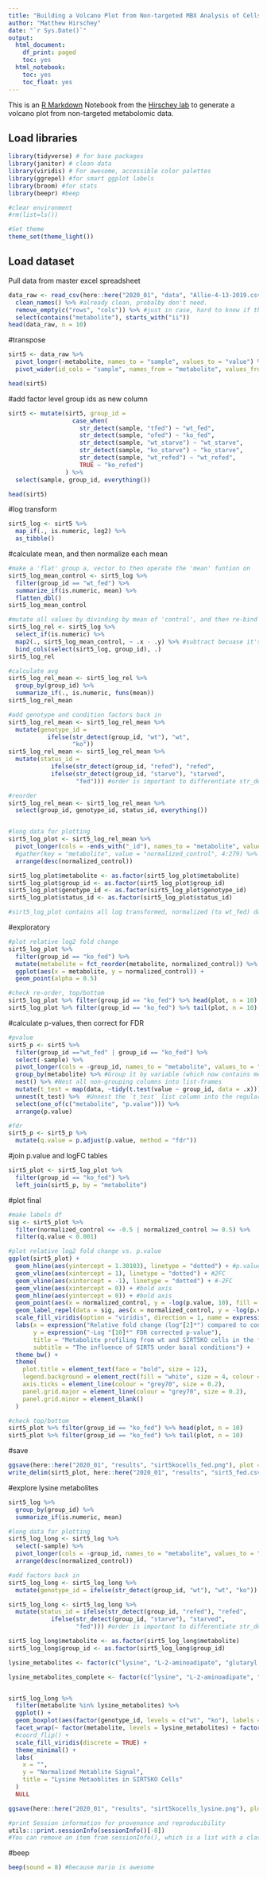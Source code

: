 ```yaml
---
title: "Building a Volcano Plot from Non-targeted MBX Analysis of Cells"
author: "Matthew Hirschey"
date: "`r Sys.Date()`"
output:
  html_document:
    df_print: paged
    toc: yes
  html_notebook:
    toc: yes
    toc_float: yes
---
```


This is an [R Markdown](http://rmarkdown.rstudio.com) Notebook from the [Hirschey lab](http://www.hirscheylab.org) to generate a volcano plot from non-targeted metabolomic data.

## Load libraries
```r
library(tidyverse) # for base packages
library(janitor) # clean data
library(viridis) # For awesome, accessible color palettes
library(ggrepel) #for smart ggplot labels
library(broom) #for stats
library(beepr) #beep

#clear environment
#rm(list=ls()) 

#Set theme
theme_set(theme_light())

```

## Load dataset
Pull data from master excel spreadsheet
```r
data_raw <- read_csv(here::here("2020_01", "data", "Allie-4-13-2019.csv"), col_names = TRUE, trim_ws = TRUE) %>% 
  clean_names() %>% #already clean, probalby don't need.
  remove_empty(c("rows", "cols")) %>% #just in case, hard to know if there are empties
  select(contains("metabolite"), starts_with("ii")) 
head(data_raw, n = 10)
```
#transpose
```r
sirt5 <- data_raw %>% 
  pivot_longer(-metabolite, names_to = "sample", values_to = "value") %>% 
  pivot_wider(id_cols = "sample", names_from = "metabolite", values_from = "value")

head(sirt5)

```

#add factor level group ids as new column

```r
sirt5 <- mutate(sirt5, group_id = 
                  case_when(
                    str_detect(sample, "tfed") ~ "wt_fed", 
                    str_detect(sample, "ofed") ~ "ko_fed", 
                    str_detect(sample, "wt_starve") ~ "wt_starve", 
                    str_detect(sample, "ko_starve") ~ "ko_starve", 
                    str_detect(sample, "wt_refed") ~ "wt_refed", 
                    TRUE ~ "ko_refed")
                ) %>% 
  select(sample, group_id, everything())

head(sirt5)
```
#log transform
```r
sirt5_log <- sirt5 %>%
  map_if(., is.numeric, log2) %>% 
  as_tibble()
```

#calculate mean, and then normalize each mean
```r
#make a 'flat' group a, vector to then operate the 'mean' funtion on
sirt5_log_mean_control <- sirt5_log %>%
  filter(group_id == "wt_fed") %>%
  summarize_if(is.numeric, mean) %>% 
  flatten_dbl()
sirt5_log_mean_control

#mutate all values by divinding by mean of 'control', and then re-bind to group ID
sirt5_log_rel <- sirt5_log %>%
  select_if(is.numeric) %>%
  map2(., sirt5_log_mean_control, ~ .x - .y) %>% #subtract becuase it's log space
  bind_cols(select(sirt5_log, group_id), .)
sirt5_log_rel

#calculate avg
sirt5_log_rel_mean <- sirt5_log_rel %>% 
  group_by(group_id) %>% 
  summarize_if(., is.numeric, funs(mean))
sirt5_log_rel_mean

#add genotype and condition factors back in
sirt5_log_rel_mean <- sirt5_log_rel_mean %>% 
  mutate(genotype_id = 
           ifelse(str_detect(group_id, "wt"), "wt", 
                  "ko"))
sirt5_log_rel_mean <- sirt5_log_rel_mean %>% 
  mutate(status_id = 
            ifelse(str_detect(group_id, "refed"), "refed", 
            ifelse(str_detect(group_id, "starve"), "starved", 
                   "fed"))) #order is important to differentiate str_detect 'fed' and 'refed', which contains 'fed' w/i

#reorder
sirt5_log_rel_mean <- sirt5_log_rel_mean %>% 
  select(group_id, genotype_id, status_id, everything())


#long data for plotting
sirt5_log_plot <- sirt5_log_rel_mean %>% 
  pivot_longer(cols = -ends_with("_id"), names_to = "metabolite", values_to = "normalized_control") %>% 
  #gather(key = "metabolite", value = "normalized_control", 4:279) %>% 
  arrange(desc(normalized_control))

sirt5_log_plot$metabolite <- as.factor(sirt5_log_plot$metabolite)
sirt5_log_plot$group_id <- as.factor(sirt5_log_plot$group_id)
sirt5_log_plot$genotype_id <- as.factor(sirt5_log_plot$genotype_id)
sirt5_log_plot$status_id <- as.factor(sirt5_log_plot$status_id)

#sirt5_log_plot contains all log transformed, normalized (to wt_fed) data!!!
```
#exploratory
```r
#plot relative log2 fold change
sirt5_log_plot %>% 
  filter(group_id == "ko_fed") %>% 
  mutate(metabolite = fct_reorder(metabolite, normalized_control)) %>% 
  ggplot(aes(x = metabolite, y = normalized_control)) +
  geom_point(alpha = 0.5)

#check re-order, top/bottom
sirt5_log_plot %>% filter(group_id == "ko_fed") %>% head(plot, n = 10)
sirt5_log_plot %>% filter(group_id == "ko_fed") %>% tail(plot, n = 10)
```

#calculate p-values, then correct for FDR
```r
#pvalue
sirt5_p <- sirt5 %>%
  filter(group_id =="wt_fed" | group_id == "ko_fed") %>% 
  select(-sample) %>% 
  pivot_longer(cols = -group_id, names_to = "metabolite", values_to = "value") %>% #Gather the columns into rows.
  group_by(metabolite) %>% #Group it by variable (which now contains meta1, meta2, metax)
  nest() %>% #Nest all non-grouping columns into list-frames
  mutate(t_test = map(data, ~tidy(t.test(value ~ group_id, data = .x)))) %>% #Create a new variable called t_test with `mutate` assign it the value resulting from maping the function `t.test` over each element of data, using the formula interface to run `value ~ group_id`.  Use `tidy` to format  that result into a data frame.
  unnest(t_test) %>%  #Unnest the `t_test` list column into the regular data frame.
  select(one_of(c("metabolite", "p.value"))) %>% 
  arrange(p.value)

#fdr
sirt5_p <- sirt5_p %>%
  mutate(q.value = p.adjust(p.value, method = "fdr"))
```

#join p.value and logFC tables
```r
sirt5_plot <- sirt5_log_plot %>% 
  filter(group_id == "ko_fed") %>% 
  left_join(sirt5_p, by = "metabolite")
```

#plot final
```r
#make labels df
sig <- sirt5_plot %>% 
  filter(normalized_control <= -0.5 | normalized_control >= 0.5) %>% 
  filter(q.value < 0.001)

#plot relative log2 fold change vs. p.value
ggplot(sirt5_plot) +
  geom_hline(aes(yintercept = 1.30103), linetype = "dotted") + #p.value 0.05
  geom_vline(aes(xintercept = 1), linetype = "dotted") + #2FC
  geom_vline(aes(xintercept = -1), linetype = "dotted") + #-2FC
  geom_vline(aes(xintercept = 0)) + #bold axis
  geom_hline(aes(yintercept = 0)) + #bold axis
  geom_point(aes(x = normalized_control, y = -log(p.value, 10), fill = normalized_control), alpha = 0.8, size = 4, shape = 21, color = "black") +
  geom_label_repel(data = sig, aes(x = normalized_control, y = -log(p.value, 10), label = metabolite), alpha = 0.8, size = 3, segment.size = 0.3, point.padding = 0.8) +
  scale_fill_viridis(option = "viridis", direction = 1, name = expression("Log"[2]*"FC")) +
  labs(x = expression("Relative fold change (log"[2]*") compared to control"), 
       y = expression("-Log "[10]*" FDR corrected p-value"), 
       title = "Metabolite profiling from wt and SIRT5KO cells in the fed state",
       subtitle = "The influence of SIRT5 under basal conditions") +
  theme_bw() + 
  theme(
    plot.title = element_text(face = "bold", size = 12),
    legend.background = element_rect(fill = "white", size = 4, colour = "white"),
    axis.ticks = element_line(colour = "grey70", size = 0.2),
    panel.grid.major = element_line(colour = "grey70", size = 0.2),
    panel.grid.minor = element_blank()
  ) 

#check top/bottom
sirt5_plot %>% filter(group_id == "ko_fed") %>% head(plot, n = 10)
sirt5_plot %>% filter(group_id == "ko_fed") %>% tail(plot, n = 10)

```
#save
```r
ggsave(here::here("2020_01", "results", "sirt5kocells_fed.png"), plot = last_plot(), device = "png", height = 6, width = 8, units = "in", dpi = 600)
write_delim(sirt5_plot, here::here("2020_01", "results", "sirt5_fed.csv"), delim = ",", na = "")
```

#explore lysine metabolites
```r
sirt5_log %>% 
  group_by(group_id) %>% 
  summarize_if(is.numeric, mean)

#long data for plotting
sirt5_log_long <- sirt5_log %>% 
  select(-sample) %>% 
  pivot_longer(cols = -group_id, names_to = "metabolite", values_to = "normalized_control") %>% 
  arrange(desc(normalized_control))

#add factors back in
sirt5_log_long <- sirt5_log_long %>% 
  mutate(genotype_id = ifelse(str_detect(group_id, "wt"), "wt", "ko"))

sirt5_log_long <- sirt5_log_long %>% 
  mutate(status_id = ifelse(str_detect(group_id, "refed"), "refed", 
            ifelse(str_detect(group_id, "starve"), "starved", 
                   "fed"))) #order is important to differentiate str_detect 'fed' and 'refed', which contains 'fed' w/i

sirt5_log_long$metabolite <- as.factor(sirt5_log_long$metabolite)
sirt5_log_long$group_id <- as.factor(sirt5_log_long$group_id)

lysine_metabolites <- factor(c("lysine", "L-2-aminoadipate", "glutaryl carnitine"), levels = c("lysine", "L-2-aminoadipate", "glutaryl carnitine"))

lysine_metabolites_complete <- factor(c("lysine", "L-2-aminoadipate", "glutaryl carnitine", "3-Hydroxybutyrylcarnitine", "acetyl-CoA"), levels = c("lysine", "L-2-aminoadipate", "glutaryl carnitine", "3-Hydroxybutyrylcarnitine", "acetyl-CoA"))


sirt5_log_long %>% 
  filter(metabolite %in% lysine_metabolites) %>% 
  ggplot() +
  geom_boxplot(aes(factor(genotype_id, levels = c("wt", "ko"), labels = c("WT", "SIRT5KO")), normalized_control, fill = group_id)) +
  facet_wrap(~ factor(metabolite, levels = lysine_metabolites) + factor(status_id, levels = c("fed", "starved", "refed"), labels = c("Fed", "Fasted", "Refed")), scales = "free", ncol = 3) +
  #coord_flip() +
  scale_fill_viridis(discrete = TRUE) +
  theme_minimal() +
  labs(
    x = "", 
    y = "Normalized Metablite Signal",
    title = "Lysine Metaoblites in SIRT5KO Cells"
  )
  NULL

ggsave(here::here("2020_01", "results", "sirt5kocells_lysine.png"), plot = last_plot(), device = "png", height = 8, width = 6, units = "in", dpi = 600)
```

```r
#print Session information for provenance and reproducibility
utils:::print.sessionInfo(sessionInfo()[-8]) 
#You can remove an item from sessionInfo(), which is a list with a class attribute, by printing the resulting object omitting one of the list items (omitted list of packages installed, but not loaded)

```

#beep
```r
beep(sound = 8) #because mario is awesome
```


